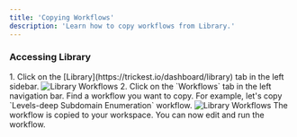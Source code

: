 ```yaml
---
title: 'Copying Workflows'
description: 'Learn how to copy workflows from Library.'
---
```


### Accessing Library

<Steps>
<Step title="Accessing Library">
1. Click on the [Library](https://trickest.io/dashboard/library) tab in the left sidebar.
<Frame>
    <img src="/images/tutorials/tutorials-library.png" alt="Library Workflows" />
</Frame>
</Step>
<Step title='Selecting Workflows '>
2. Click on the `Workflows` tab in the left navigation bar.
</Step>
<Step title='Copying the workflow'>
Find a workflow you want to copy. For example, let's copy `Levels-deep Subdomain Enumeration` workflow.

<Frame>
    <img src="/images/tutorials/copy-workflows-library.gif" alt="Library Workflows" />
</Frame>
</Step>
<Step title='Workflow is copied'>
The workflow is copied to your workspace. You can now edit and run the workflow.
</Step>

</Steps>



